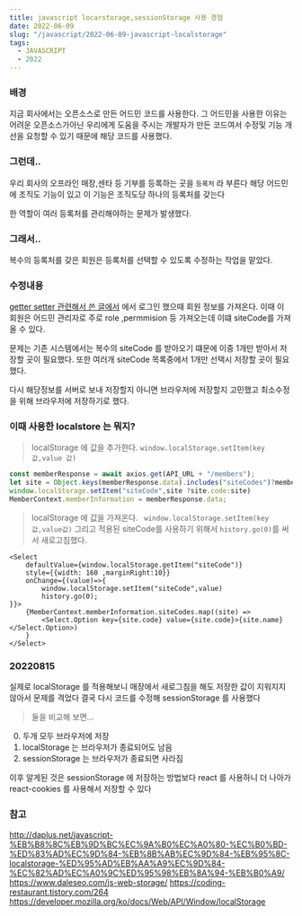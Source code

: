 ```yaml
---
title: javascript locarstorage,sessionStorage 사용 경험
date: 2022-06-09
slug: "/javascript/2022-06-09-javascript-localstorage"
tags:
  - JAVASCRIPT
  - 2022
--- 
```




### 배경
지금 회사에서는 오픈소스로 만든 어드민 코드를 사용한다.
그 어드민을 사용한 이유는 
어려운 오픈소스가아닌 우리에게 도움을 주시는 개발자가 만든 코드여서
수정및 기능 개선을 요청할 수 있기 때문에 해당 코드를 사용했다.

### 그런데..
우리 회사의 오프라인 매장,센타 등 기부를 등록하는 곳을 `등록처` 라 부른다
해당 어드민에 조직도 기능이 있고
이 기능은 조직도당 하나의 등록처를 갖는다

한 역할이 여러 등록처를 관리해야하는 문제가 발생했다.

### 그래서..

복수의 등록처를 갖은 회원은 등록처를 선택할 수 있도록 수정하는 작업을 맡았다.


### 수정내용
[getter setter 관련해서 쓴 글에서](https://gwiyeomgo.github.io/javascript/2022-06-17-javascript-getter-setter)
에서 로그인 했으때 회원 정보를 가져온다. 
이때 이 회원은 어드민 관리자로 주로 role ,permmision 등 가져오는데 이떄 siteCode를 가져올 수 있다.

문제는 기존 시스템에서는 복수의 siteCode 를 받아오기 떄문에
이중 1개만 받아서 저장할 곳이 필요했다.
또한 여러개 siteCode 목록중에서 1개만 선택시 저장할 곳이 필요했다.

다시 해당정보를 서버로 보내 저장할지 아니면 브라우저에 저장할지 고민했고
최소수정을 위해 브라우저에 저장하기로 했다.

### 이때 사용한 localstore 는 뭐지?

> localStorage 에 값을 추가한다.
`window.localStorage.setItem(key값,value 값)`

```javascript
const memberResponse = await axios.get(API_URL + "/members");
let site = Object.keys(memberResponse.data).includes("siteCodes")?memberResponse.data.siteCodes[0] :""
window.localStorage.setItem("siteCode",site ?site.code:site)
MemberContext.memberInformation = memberResponse.data;
```

> localStorage 에 값을 가져온다.
` window.localStorage.setItem(key값,value값)`
그리고 적용된 siteCode를 사용하기 위해서 `history.go(0)`를 써서 새로고침했다.


```
<Select
    defaultValue={window.localStorage.getItem("siteCode")}
    style={{width: 160 ,marginRight:10}}
    onChange={(value)=>{
        window.localStorage.setItem("siteCode",value)
        history.go(0);
}}>
    {MemberContext.memberInformation.siteCodes.map((site) =>
        <Select.Option key={site.code} value={site.code}>{site.name}</Select.Option>)
    }
</Select>
```

### 20220815
실제로 localStorage 를 적용해보니
매장에서 새로그침을 해도 저장한 값이 지워지지 않아서
문제를 격었다
결국 다시 코드를 수정해 sessionStorage 를 사용했다
>둘을 비교해 보면...

0. 두개 모두 브라우저에 저장
1. localStorage 는 브라우저가 종료되어도 남음
2. sessionStorage 는 브라우저가 종료되면 사라짐


이후 알게된 것은 sessionStorage 에 저장하는 방법보다
react 를 사용하니
더 나아가 react-cookies 를 사용해서 저장할 수 있다

### 참고
http://daplus.net/javascript-%EB%B8%8C%EB%9D%BC%EC%9A%B0%EC%A0%80-%EC%B0%BD-%ED%83%AD%EC%9D%84-%EB%8B%AB%EC%9D%84-%EB%95%8C-localstorage-%ED%95%AD%EB%AA%A9%EC%9D%84-%EC%82%AD%EC%A0%9C%ED%95%98%EB%8A%94-%EB%B0%A9/
https://www.daleseo.com/js-web-storage/
https://coding-restaurant.tistory.com/264
https://developer.mozilla.org/ko/docs/Web/API/Window/localStorage